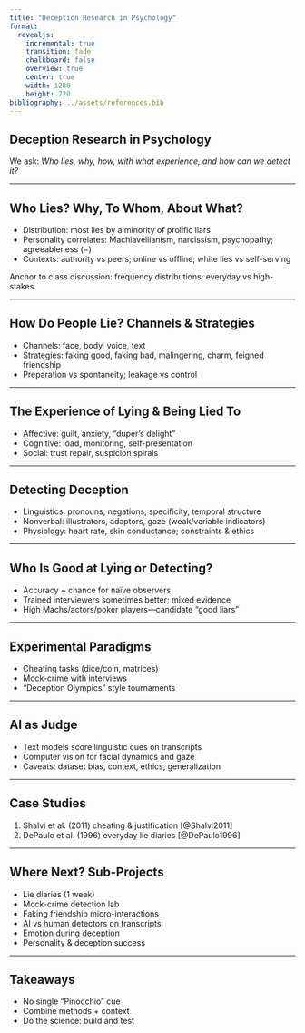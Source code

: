 ```yaml
---
title: "Deception Research in Psychology"
format: 
  revealjs:
    incremental: true
    transition: fade
    chalkboard: false
    overview: true
    center: true
    width: 1280
    height: 720
bibliography: ../assets/references.bib
---
```


## Deception Research in Psychology

We ask: *Who lies, why, how, with what experience, and how can we detect it?*

---

## Who Lies? Why, To Whom, About What?

- Distribution: most lies by a minority of prolific liars
- Personality correlates: Machiavellianism, narcissism, psychopathy; agreeableness (−)
- Contexts: authority vs peers; online vs offline; white lies vs self-serving

::: notes
Anchor to class discussion: frequency distributions; everyday vs high-stakes.
:::

---

## How Do People Lie? Channels & Strategies

- Channels: face, body, voice, text
- Strategies: faking good, faking bad, malingering, charm, feigned friendship
- Preparation vs spontaneity; leakage vs control

---

## The Experience of Lying & Being Lied To

- Affective: guilt, anxiety, “duper’s delight”
- Cognitive: load, monitoring, self-presentation
- Social: trust repair, suspicion spirals

---

## Detecting Deception

- Linguistics: pronouns, negations, specificity, temporal structure
- Nonverbal: illustrators, adaptors, gaze (weak/variable indicators)
- Physiology: heart rate, skin conductance; constraints & ethics

---

## Who Is Good at Lying or Detecting?

- Accuracy ~ chance for naïve observers
- Trained interviewers sometimes better; mixed evidence
- High Machs/actors/poker players—candidate “good liars”

---

## Experimental Paradigms

- Cheating tasks (dice/coin, matrices)
- Mock-crime with interviews
- “Deception Olympics” style tournaments

---

## AI as Judge

- Text models score linguistic cues on transcripts
- Computer vision for facial dynamics and gaze
- Caveats: dataset bias, context, ethics, generalization

---

## Case Studies

1. Shalvi et al. (2011) cheating & justification [@Shalvi2011]
2. DePaulo et al. (1996) everyday lie diaries [@DePaulo1996]

---

## Where Next? Sub-Projects

- Lie diaries (1 week)
- Mock-crime detection lab
- Faking friendship micro-interactions
- AI vs human detectors on transcripts
- Emotion during deception
- Personality & deception success

---

## Takeaways

- No single “Pinocchio” cue
- Combine methods + context
- Do the science: build and test

